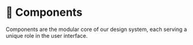 
# 💠 Components

Components are the modular core of our design system, each serving a unique role in the user interface.

<Cards className="mt-8">
  <Card  title="💠 Accordion" href="/documentation/components/accordion" />
  <Card  title="💠 Alert" href="/documentation/components/alert" />
  <Card  title="💠 Alert Dialog" href="/documentation/components/alert-dialog" />
  <Card  title="💠 Aspect Ratio" href="/documentation/components/aspect-ratio" />
  <Card  title="💠 Avatar" href="/documentation/components/avatar" />
  <Card  title="💠 Badge" href="/documentation/components/badge" />
  <Card  title="💠 Button" href="/documentation/components/button" />
  <Card  title="💠 Calendar" href="/documentation/components/calendar" />
  <Card  title="💠 Card" href="/documentation/components/card" />
  <Card  title="💠 Carousel" href="/documentation/components/carousel" />
  <Card  title="💠 Checkbox" href="/documentation/components/checkbox" />
  <Card  title="💠 Collapsible" href="/documentation/components/collapsible" />
  <Card  title="💠 Combobox" href="/documentation/components/combobox" />
  <Card  title="💠 Command" href="/documentation/components/command" />
  <Card  title="💠 Context Menu" href="/documentation/components/context-menu" />
  <Card  title="💠 Data Table" href="/documentation/components/data-table" />
  <Card  title="💠 Date Picker" href="/documentation/components/date-picker" />
  <Card  title="💠 Dialog" href="/documentation/components/dialog" />
  <Card  title="💠 Drawer" href="/documentation/components/drawer" />
  <Card  title="💠 Dropdown Menu" href="/documentation/components/dropdown-menu" />
  <Card  title="💠 Form" href="/documentation/components/form" />
  <Card  title="💠 Hover Card" href="/documentation/components/hover-card" />
  <Card  title="💠 Input" href="/documentation/components/input" />
  <Card  title="💠 Label" href="/documentation/components/label" />
  <Card  title="💠 Menubar" href="/documentation/components/menubar" />
  <Card  title="💠 Navigation Menu" href="/documentation/components/navigation-menu" />
  <Card  title="💠 Pagination" href="/documentation/components/pagination" />
  <Card  title="💠 Popover" href="/documentation/components/popover" />
  <Card  title="💠 Progress" href="/documentation/components/progress" />
  <Card  title="💠 Radio Group" href="/documentation/components/radio-group" />
  <Card  title="💠 Resizable" href="/documentation/components/resizable" />
  <Card  title="💠 Scroll Area" href="/documentation/components/scroll-area" />
  <Card  title="💠 Segmented" href="/documentation/components/segmented" />
  <Card  title="💠 Select" href="/documentation/components/select" />
  <Card  title="💠 Separator" href="/documentation/components/separator" />
  <Card  title="💠 Sheet" href="/documentation/components/sheet" />
  <Card  title="💠 Skeleton" href="/documentation/components/skeleton" />
  <Card  title="💠 Slider" href="/documentation/components/slider" />
  <Card  title="💠 Sonner" href="/documentation/components/sonner" />
  <Card  title="💠 Switch" href="/documentation/components/switch" />
  <Card  title="💠 Table" href="/documentation/components/table" />
  <Card  title="💠 Tabs" href="/documentation/components/tabs" />
  <Card  title="💠 Textarea" href="/documentation/components/textarea" />
  <Card  title="💠 Toast" href="/documentation/components/toast" />
  <Card  title="💠 Toggle" href="/documentation/components/toggle" />
  <Card  title="💠 Toggle Group" href="/documentation/components/toggle-group" />
  <Card  title="💠 Tooltip" href="/documentation/components/tooltip" />
</Cards>